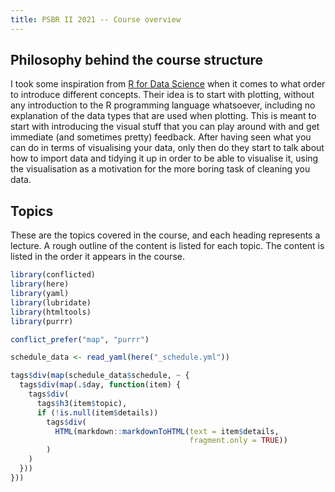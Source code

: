 ```yaml
---
title: PSBR II 2021 -- Course overview
---
```


## Philosophy behind the course structure

I took some inspiration from [R for Data Science][r4ds] when it comes to what order to introduce different concepts.
Their idea is to start with plotting, without any introduction to the R programming language whatsoever, including no explanation of the data types that are used when plotting.
This is meant to start with introducing the visual stuff that you can play around with and get immediate (and sometimes pretty) feedback.
After having seen what you can do in terms of visualising your data, only then do they start to talk about how to import data and tidying it up in order to be able to visualise it, using the visualisation as a motivation for the more boring task of cleaning you data.

[r4ds]: https://r4ds.had.co.nz

## Topics

These are the topics covered in the course, and each heading represents a lecture.
A rough outline of the content is listed for each topic.
The content is listed in the order it appears in the course.

```r
library(conflicted)
library(here)
library(yaml)
library(lubridate)
library(htmltools)
library(purrr)

conflict_prefer("map", "purrr")

schedule_data <- read_yaml(here("_schedule.yml"))

tags$div(map(schedule_data$schedule, ~ {
  tags$div(map(.$day, function(item) {
    tags$div(
      tags$h3(item$topic),
      if (!is.null(item$details))
        tags$div(
          HTML(markdown::markdownToHTML(text = item$details,
                                        fragment.only = TRUE))
        )
    )
  }))
}))
```

